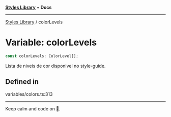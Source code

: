 
<Meta title="Libs/Styles/variables/colorLevels" />



[**Styles Library**](/?path=/docs/libs-styles-overview--page) • **Docs**

***

[Styles Library](/?path=/docs/libs-styles-overview--page) / colorLevels

# Variable: colorLevels

```ts
const colorLevels: ColorLevel[];
```

Lista de niveis de cor disponivel no style-guide.

## Defined in

variables/colors.ts:313


***

Keep calm and code on 🤘.